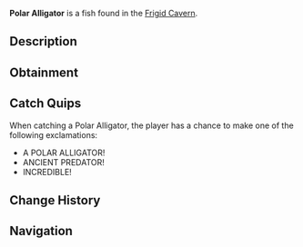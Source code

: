 {{FishInfobox
|image          = Polar Alligator.png
|rarity         = Legendary
|sea            = First Sea
|location       = [[Frigid Cavern]]
|sublocation    = 
|sources        = Fishing Rod
|radar_location = 
|prog_speed     = -25
|xp             = 1000
|weather        = 
|time           = Night
|season         = Winter
|bait           = Fish Head
|base_weight    = 150
|base_value     = 3000
|weight_range   = 70
|base_chance    = 3
|base_resil     = 20
}}
'''Polar Alligator''' is a {{Rarity|Legendary}} fish found in the [[Frigid Cavern]].

== Description ==
{{Description|A fearsome predator adapted to icy waters, with frost-covered scales and crystal-like teeth.|Bestiary Entry}}

== Obtainment ==
{{Description|Lurks in the largest chambers of the frozen cavern.|Bestiary Hint}}
{{Fish Availability|
Frigid Cavern
|top_rods      = 
Leviathan's Fang Rod\56451.18\146774;
Free Spirit Rod\49813.64\146889.15;
Great Rod of Oscar\46845.91\89299.13;
Trident Rod\45592.6\135308.6;
Ethereal Prism Rod\44337.45\91893.86;
Resourceful Rod\33860.57\71619.79;
Destiny Rod\35293.49\73094.59;
No-Life Rod\42496.83\112878.71;
Azure Of Lagoon\41772.5\110908.99;
Lucky Rod\24411.05\65539.36;
Brick Built Rod\24484.25\66363.36;
Duncan's Rod\24484.25\66363.36;
Astralhook Rod\44293.43\89481.06;
Seraphic Rod\42866.98\92964.17;
Challenger's Rod\40253.58\89558.85;
Rod Of The Forgotten Fang\39826.79\86336.23;
Blazebringer Rod\36364.28\83496.71;
Rod Of The Depths\35502.24\77329.72;
Rod Of The Exalted One\35077.53\74643.42;
Zeus Rod\34153.18\78497.33;
Verdant Shear Rod\33498.31\78839.91;
Depthseeker Rod\30772.29\73726.72;
Avalanche Rod\27555.55\65903.07;
Volcanic Rod\26628.3\62058.37;
Steady Rod\8643.37\24643.59
|recommended   = Trident Rod
}}

== Catch Quips ==
When catching a Polar Alligator, the player has a chance to make one of the following exclamations:
* A POLAR ALLIGATOR!
* ANCIENT PREDATOR!
* INCREDIBLE!

== Change History ==
{{Change History|{{subst:Current Version}}}}

== Navigation ==
{{Fish Navbox|Frigid Cavern}}